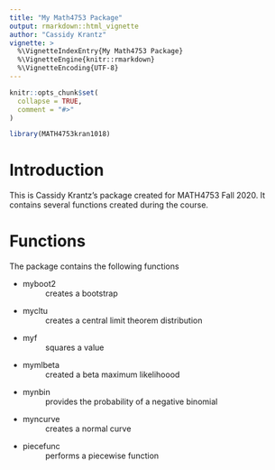```yaml
---
title: "My Math4753 Package"
output: rmarkdown::html_vignette
author: "Cassidy Krantz"
vignette: >
  %\VignetteIndexEntry{My Math4753 Package}
  %\VignetteEngine{knitr::rmarkdown}
  %\VignetteEncoding{UTF-8}
---
```


```r
knitr::opts_chunk$set(
  collapse = TRUE,
  comment = "#>"
)
```

```r
library(MATH4753kran1018)
```

# Introduction

This is Cassidy Krantz's package created for MATH4753 Fall 2020. It contains several functions created during the course.

# Functions

The package contains the following functions

* myboot2  
: creates a bootstrap  

* mycltu  
: creates a central limit theorem distribution  

* myf
: squares a value  

* mymlbeta
: created a beta maximum likelihoood  

* mynbin
: provides the probability of a negative binomial  

* myncurve
: creates a normal curve  

* piecefunc
: performs a piecewise function

